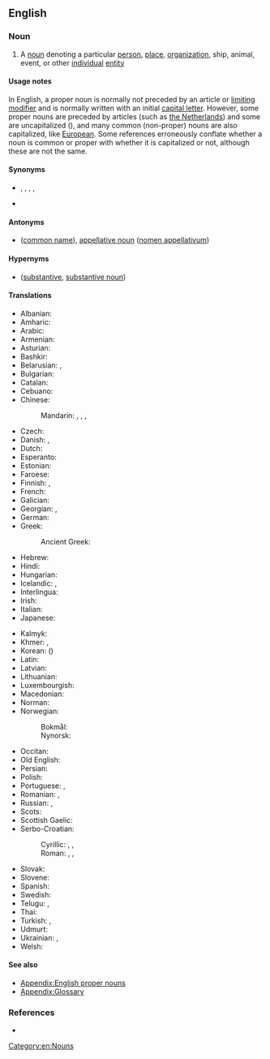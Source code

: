 {{also|proper-noun}}
==English==
{{wikipedia}}

===Noun===
{{en-noun}}
{{examples|''Mike'', ''London'', ''United Nations'', ''Europe''}}

# {{lb|en|grammar}} A [[noun]] denoting a particular [[person]], [[place]], [[organization]], ship, animal, event, or other [[individual]] [[entity]]

====Usage notes====
{{mainapp|English proper nouns}}
In English, a proper noun is normally not preceded by an article or [[limiting modifier]] and is normally written with an initial [[capital letter]]. However, some proper nouns are preceded by articles (such as [[Netherlands|the Netherlands]]) and some are uncapitalized ({{w|kd lang}}), and many common (non-proper) nouns are also capitalized, like [[European]]. Some references<!-- a lot of references... e.g. Larry Beason, Mark Lester, ''A Commonsense Guide to Grammar and Usage'', 2011, ISBN 0312697791: "Nouns fall into two groups: proper nouns (capitalized) and common nouns (lowercase)." --> erroneously conflate whether a noun is common or proper with whether it is capitalized or not, although these are not the same.

====Synonyms====
* {{l|en|nomen proprium}}, {{l|en|noun substantive proper}}, {{l|en|proper substantive}}, {{l|en|proper name}}, {{l|en|substantive proper}}
* {{l|en|selfname}}

====Antonyms====
* {{l|en|common noun}} ([[common name]]), [[appellative noun]] ([[nomen appellativum]])

====Hypernyms====
* {{l|en|noun}} ([[substantive]], [[substantive noun]])

====Translations====
{{trans-top|the name of a particular person, place, organization or other individual entity}}
* Albanian: {{t-check|sq|emër i përveçëm}}
* Amharic: {{t|am|የተፀውኦ ስም}}
* Arabic: {{t+|ar|عَلَم}}
* Armenian: {{t+|hy|հատուկ անուն}}
* Asturian: {{t+|ast|nome propiu|m}}
* Bashkir: {{t|ba|яңғыҙлыҡ исем}}
* Belarusian: {{t|be|ула́снае і́мя|n}}, {{t|be|і́мя ўла́снае|n}}
* Bulgarian: {{t|bg|со́бствено и́ме|n}}
* Catalan: {{t+|ca|nom propi}}
* Cebuano: {{t|ceb|pangpiho}}
* Chinese:
*: Mandarin: {{t+|cmn|專有名詞}}, {{t+|cmn|专有名词|tr=zhuānyǒu míngcí}}, {{t+|cmn|固有名詞}}, {{t+|cmn|固有名词|tr=gùyǒu míngcí}}
* Czech: {{t+|cs|vlastní jméno|n}}
* Danish: {{t+|da|proprium}}, {{t+|da|egennavn}}
* Dutch: {{t+|nl|eigennaam|m}}
* Esperanto: {{t|eo|propra nomo}}
* Estonian: {{t|et|pärisnimi}}
* Faroese: {{t|fo|sernavn|n}}
* Finnish: {{t+|fi|erisnimi}}, {{t+|fi|propri}}
* French: {{t+|fr|nom propre}}
* Galician: {{t|gl|nome propio|m}}
* Georgian: {{t|ka|საკუთარი სახელი}}, {{t|ka|საკუთარი არსებითი სახელი}}
* German: {{t+|de|Eigenname|m}}
* Greek: {{t+|el|κύριο όνομα|n}}
*: Ancient Greek: {{t|grc|ὄνομα κύριον|n}}
* Hebrew: {{t+|he|שֵׁם פְּרָטִי|m|tr=shem pratí|sc=Hebr}}
* Hindi: {{t|hi|नामवाचक संज्ञा|m}}
* Hungarian: {{t+|hu|tulajdonnév}}
* Icelandic: {{t|is|eiginnafn|n}}, {{t+|is|sérnafn|n}}
* Interlingua: {{t+|ia|nomine proprie}}
* Irish: {{t|ga|ainmfhocal dílis|m}}
* Italian: {{t+|it|nome proprio}}
* Japanese: {{t+|ja|固有名詞|tr=[[こゆうめいし]], koyūmeishi}}
{{trans-mid}}
* Kalmyk: {{t|xal|эврә нерн}}
* Khmer: {{t|km|អសាធារណនាម|tr=ak sathea raknak neam}}, {{t|km|នាមអសាធារណ៍|tr=neam ak sathea}}
* Korean: {{t+|ko|고유명사}} ({{t+|ko|固有名詞}})
* Latin: {{t|la|nōmen prōprium|n}}
* Latvian: {{t+|lv|īpašvārds|m}}
* Lithuanian: {{t+|lt|tikrinis daiktavardis|m}}
* Luxembourgish: {{t|lb|Eegennumm|m}}
* Macedonian: {{t|mk|ли́чна и́менка|f}}
* Norman: {{t|nrf|nom propre|m}}
* Norwegian:
*: Bokmål: {{t+|no|egennavn|n}}
*: Nynorsk: {{t|nn|eigennamn|n}}
* Occitan: {{t|oc|nom pròpri|m}}
* Old English: {{t|ang|āgen nama|m}}
* Persian: {{t+|fa|اسم خاص|tr=esm-e xâss}}
* Polish: {{t+|pl|nazwa własna|f}}
* Portuguese: {{t+|pt|substantivo próprio|m}}, {{t|pt|nome próprio|m}}
* Romanian: {{t+|ro|nume propriu|n}}, {{t+|ro|substantiv propriu|n}}
* Russian: {{t+|ru|и́мя со́бственное|n}}, {{t+|ru|о́ним|m}}
* Scots: {{t|sco|proper noon}}
* Scottish Gaelic: {{t|gd|ainmear sònrachaidh|m}}
* Serbo-Croatian:
*: Cyrillic: {{t|sh|властита и̏меница|f}}, {{t|sh|лична и̏меница|f}}, {{t|sh|особна и̏меница|f}}
*: Roman: {{t|sh|vlastita ȉmenica|f}}, {{t|sh|lična ȉmenica|f}}, {{t|sh|osobna ȉmenica|f}}
* Slovak: {{t|sk|vlastné meno|n}}
* Slovene: {{t+|sl|lastno ime|n}}
* Spanish: {{t+|es|nombre propio}}
* Swedish: {{t+|sv|egennamn}}
* Telugu: {{t|te|సంజ్ఞానామము}}, {{t|te|సంజ్ఞావిశేష్యము}}
* Thai: {{t+|th|วิสามานยนาม}}
* Turkish: {{t+|tr|özel ad}}, {{t+|tr|özel isim}}
* Udmurt: {{t|udm|асним}}
* Ukrainian: {{t|uk|вла́сна на́зва|f}}, {{t|uk|вла́сне і́м'я|n}}
* Welsh: {{t|cy|enw priod|m}}
{{trans-bottom}}

====See also====
* [[Appendix:English proper nouns]]
* [[Appendix:Glossary]]

===References===
* {{R:Lexico}}

[[Category:en:Nouns]]